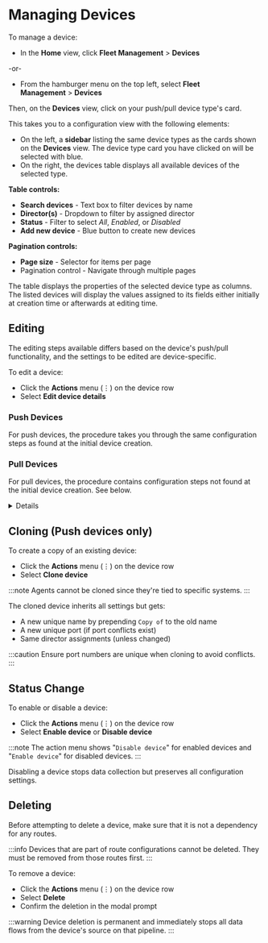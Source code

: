 # Managing Devices

To manage a device:

- In the **Home** view, click **Fleet Management**&nbsp;>&nbsp;**Devices**

-or-

- From the hamburger menu on the top left, select **Fleet Management**&nbsp;>&nbsp;**Devices**

Then, on the **Devices** view, click on your push/pull device type's card.

This takes you to a configuration view with the following elements:

- On the left, a **sidebar** listing the same device types as the cards shown on the **Devices** view. The device type card you have clicked on will be selected with blue.
- On the right, the devices table displays all available devices of the selected type.

**Table controls:**
- **Search devices** - Text box to filter devices by name
- **Director(s)** - Dropdown to filter by assigned director
- **Status** - Filter to select _All_, _Enabled_, or _Disabled_
- **Add new device** - Blue button to create new devices

**Pagination controls:**
- **Page size** - Selector for items per page
- Pagination control - Navigate through multiple pages

The table displays the properties of the selected device type as columns. The listed devices will display the values assigned to its fields either initially at creation time or afterwards at editing time.

## Editing

The editing steps available differs based on the device's push/pull functionality, and the settings to be edited are device-specific.

To edit a device:

- Click the **Actions** menu (&#x22EE;) on the device row
- Select **Edit device details**

### Push Devices

For push devices, the procedure takes you through the same configuration steps as found at the initial <Topic id="gui-push-device-specific">device creation</Topic>.

### Pull Devices

For pull devices, the procedure contains configuration steps not found at the initial device creation. See below.

<Details summary="Windows">
The **Actions** dropdown on the top right offers the _Delete device_ and _Disable device_ options.

<Tabs>
  <TabItem value="device-configuration" label="Device Configuration" default>
    #### Device Details

    - **Device Name** - The unique name used to identify the device
    - **Device Type** (Read-Only) - Type of device: `Pull - Windows`
    - **Director** (Read-Only) - The existing director the device is attached to
    - **Deployment Type** (Read-Only) - How the device is deployed: `Agent`
  </TabItem>

  <TabItem value="device-deployment" label="Device Deployment">
    #### Installed Device Details
    
    - **Deployment Type** (Read-Only) - How the device is deployed: `Agent`
    - **Connection Status** (Read-Only) - Whether the device is `Connected` or `Not connected`
  </TabItem>

  <TabItem value="data-configuration" label="Data Configuration">
    #### Installed Device Details

    - **Seleected Log Types** - Multiple log types can be selected for the device to collect. Selecting this opens a list of options:

    - **All** - 	All Windows security and AppLocker events
    - **Common** - A standard set of events for auditing purposes
    - **Minimal** - A small set of events that might indicate potential threats
    - **Custom** - A set of events determined by you using XPath queries

  </TabItem>

  <TabItem value="activity-logs" label="Activity Logs">
    The activity logs table displays device activity history.
    
    **Filter controls:**
    - **Search action or object** - Search box to filter by action or object type
    - **Action Type** - Dropdown listing available action types
    - **Timeframe** - Dropdown to select time period (default: Last 24 hours)

    **Pagination controls:**
    - **Items per page** - Number of items displayed per page
    - **Navigation dropdown** - Select the page to display
  </TabItem>
</Tabs>
</Details>

## Cloning (Push devices only)

To create a copy of an existing device:

- Click the **Actions** menu (&#x22EE;) on the device row
- Select **Clone device**

:::note
Agents cannot be cloned since they're tied to specific systems.
:::

The cloned device inherits all settings but gets:

- A new unique name by prepending `Copy of` to the old name
- A new unique port (if port conflicts exist)
- Same director assignments (unless changed)

:::caution
Ensure port numbers are unique when cloning to avoid conflicts.
:::

## Status Change

To enable or disable a device:

- Click the **Actions** menu (&#x22EE;) on the device row
- Select **Enable device** or **Disable device**

:::note
The action menu shows "`Disable device`" for enabled devices and "`Enable device`" for disabled devices.
:::

Disabling a device stops data collection but preserves all configuration settings.

## Deleting

Before attempting to delete a device, make sure that it is not a dependency for any routes.

:::info
Devices that are part of route configurations cannot be deleted. They must be removed from those routes first.
:::

To remove a device:

- Click the **Actions** menu (&#x22EE;) on the device row  
- Select **Delete**
- Confirm the deletion in the modal prompt

:::warning
Device deletion is permanent and immediately stops all data flows from the device's source on that pipeline.
:::
